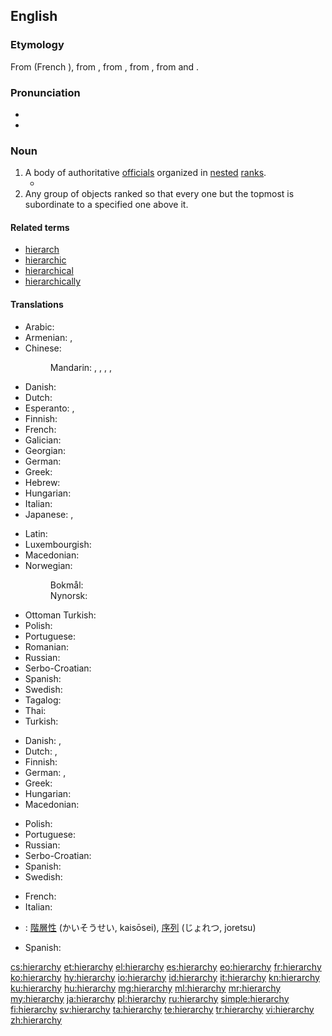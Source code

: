 ==English==

===Etymology===
From {{etyl|fro|en}} {{term|ierarchie|lang=fro}} (French {{term|hiérarchie|lang=fr}}), from {{etyl|la|en}} {{term|hierarchia|lang=enm}}, from {{etyl|grc|en}} {{term|ἱεραρχία||rule of a high priest|lang=grc}}, from {{term|ἱεράρχης||high priest|lang=grc}}, from {{term|ἱερός||holy|lang=grc}} and {{term|ἄρχω||I rule|lang=grc}}.

===Pronunciation===
* {{IPA|/ˈhaɪə.ɹɑː.kɪ/|/ˈhaɪɹ.ɑːɹ.kɪ/|lang=en}}
* {{audio|en-us-hierarchy.ogg|Audio (US)|lang=en}}

===Noun===
{{en-noun|hierarchies}}

# A body of authoritative [[official]]s organized in [[nested]] [[rank]]s.
#* {{quote-magazine|date=2013-08-10|volume=408|issue=8848|magazine={{w|The Economist}}|author=Lexington
|title=[http://www.economist.com/news/united-states/21583274-new-wave-press-barons-should-not-allow-newspapers-become-niche-products-keeping Keeping the mighty honest]
|passage=The ''[Washington] Post's'' proprietor through those turbulent [Watergate] days, Katharine Graham, held a double place in Washington’s '''hierarchy''': at once regal Georgetown hostess and scrappy newshound, ready to hold the establishment to account.}}
# Any group of objects ranked so that every one but the topmost is subordinate to a specified one above it.

====Related terms====
* [[hierarch]]
* [[hierarchic]]
* [[hierarchical]]
* [[hierarchically]]

====Translations====
{{trans-top|body of authoritative officials organised by rank}}
* Arabic: {{t-needed|ar}}
* Armenian: {{t+|hy|հիերարխիա}}, {{t|hy|պաշտոնակարգություն}}
* Chinese:
*: Mandarin: {{t+|cmn|等級制度|sc=Hani}}, {{t|cmn|等级制度|tr=děngjízhìdù|sc=Hani}}, {{t+|cmn|階層|sc=Hani}}, {{t+|cmn|阶层|tr=jiēcéng|sc=Hani}}, {{t+|cmn|层次|tr=céngcì|sc=Hani}}
* Danish: {{t+|da|hierarki|n}}
* Dutch: {{t+|nl|hiërarchie|f}}
* Esperanto: {{t|eo|hierarkio}}, {{t|eo|hierarĥio}}
* Finnish: {{t+|fi|hierarkia}}
* French: {{t+|fr|hiérarchie|f}}
* Galician: {{t|gl|xerarquía|f}}
* Georgian: {{t|ka|იერარქია}}
* German: {{t+|de|Hierarchie|f}}
* Greek: {{t+|el|ιεραρχία|f}}
* Hebrew: {{t-needed|he}}
* Hungarian: {{t+|hu|hierarchia}}
* Italian: {{t+|it|gerarchia|f}}
* Japanese: {{t+|ja|階層|tr=かいそう, kaisō|sc=Jpan}}, {{t|ja|序列|tr=じょれつ, joretsu|sc=Jpan}}
{{trans-mid}}
* Latin: {{t|la|hierarchia|f}}
* Luxembourgish: {{t|lb|Hierarchie}}
* Macedonian: {{t|mk|хиерархија|f|tr=hierárhija}}
* Norwegian:
*: Bokmål: {{t|nb|hierarki|n}}
*: Nynorsk: {{t|nn|hierarki|n}}
* Ottoman Turkish: {{t|ota|سلسلهء مراتب|tr=silsile -i merâtib|sc=ota-Arab}}
* Polish: {{t+|pl|hierarchia|f}}
* Portuguese: {{t+|pt|hierarquia|f}}
* Romanian: {{t+|ro|ierarhie|f}}
* Russian: {{t+|ru|иера́рхия|f}}
* Serbo-Croatian: {{t+|sh|hijerarhija|f}}
* Spanish: {{t+|es|jerarquía|f}}
* Swedish: {{t+|sv|hierarki|c}}
* Tagalog: {{t|tl|halpunuan}}
* Thai: {{t|th|ลำดับชั้น|tr=lamdàp chán|sc=Thai}}
* Turkish: {{t+|tr|hiyerarşi}}
{{trans-bottom}}

{{trans-top|class of objects}}
* Danish: {{t+|da|hierarki|n}}, {{t|da|rangorden|c}}
* Dutch: {{t+|nl|hiërarchie|f}}, {{t|nl|rangorde|f}}
* Finnish: {{t+|fi|hierarkia}}
* German: {{t+|de|Hierarchie|f}}, {{t|de|Rangordnung|f}}
* Greek: {{t+|el|ιεραρχία|f}}
* Hungarian: {{t+|hu|hierarchia}}
* Macedonian: {{t|mk|хиерархија|f|tr=hierárhija}}
{{trans-mid}}
* Polish: {{t+|pl|hierarchia|f}}
* Portuguese: {{t+|pt|hierarquia|f}}
* Russian: {{t+|ru|иера́рхия|f}}
* Serbo-Croatian: {{t+|sh|hijerarhija|f}}
* Spanish: {{t+|es|jerarquía|f}}
* Swedish: {{t+|sv|hierarki|c}}
{{trans-bottom}}

{{checktrans-top}}
* French: {{t-check|fr|hiérarchie|f}}
* Italian: {{t-check|it|gerarchia|f}}
{{trans-mid}}
* {{ttbc|ja}}: [[階層性]] (かいそうせい, kaisōsei), [[序列]] (じょれつ, joretsu)
* Spanish: {{t-check|es|jerarquía|f}}
{{trans-bottom}}

[[cs:hierarchy]]
[[et:hierarchy]]
[[el:hierarchy]]
[[es:hierarchy]]
[[eo:hierarchy]]
[[fr:hierarchy]]
[[ko:hierarchy]]
[[hy:hierarchy]]
[[io:hierarchy]]
[[id:hierarchy]]
[[it:hierarchy]]
[[kn:hierarchy]]
[[ku:hierarchy]]
[[hu:hierarchy]]
[[mg:hierarchy]]
[[ml:hierarchy]]
[[mr:hierarchy]]
[[my:hierarchy]]
[[ja:hierarchy]]
[[pl:hierarchy]]
[[ru:hierarchy]]
[[simple:hierarchy]]
[[fi:hierarchy]]
[[sv:hierarchy]]
[[ta:hierarchy]]
[[te:hierarchy]]
[[tr:hierarchy]]
[[vi:hierarchy]]
[[zh:hierarchy]]